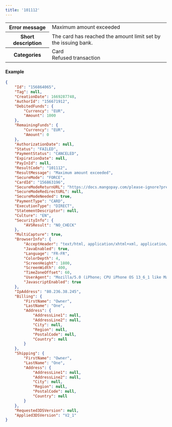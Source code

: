 ---
title: '101112'  
---
  
<table>
    <tbody>
        <tr>
            <th class="header"><strong>Error message</strong></th>
            <td class="table-content">Maximum amount exceeded</td>
        </tr>
        <tr>
            <th class="header"><strong>Short description</strong></th>
            <td class="table-content">The card has reached the amount limit set by the issuing bank.</td>
        </tr>
        <tr>
            <th class="header"><strong>Categories</strong></th>
            <td class="table-content">  
<div class="label">Card</div>  
<div class="label">Refused transaction</div>
</td>
        </tr>
    </tbody>
</table>  

#### Example  
```json API Response
{
    "Id": "156864065",
    "Tag": null,
    "CreationDate": 1669287748,
    "AuthorId": "156671912",
    "DebitedFunds": {
        "Currency": "EUR",
        "Amount": 1000
    },
    "RemainingFunds": {
        "Currency": "EUR",
        "Amount": 0
    },
    "AuthorizationDate": null,
    "Status": "FAILED",
    "PaymentStatus": "CANCELED",
    "ExpirationDate": null,
    "PayInId": null,
    "ResultCode": "101112",
    "ResultMessage": "Maximum amount exceeded",
    "SecureMode": "FORCE",
    "CardId": "156863196",
    "SecureModeReturnURL": "https://docs.mangopay.com/please-ignore?preAuthorizationId=156864065",
    "SecureModeRedirectURL": null,
    "SecureModeNeeded": true,
    "PaymentType": "CARD",
    "ExecutionType": "DIRECT",
    "StatementDescriptor": null,
    "Culture": "EN",
    "SecurityInfo": {
        "AVSResult": "NO_CHECK"
    },
    "MultiCapture": true,
    "BrowserInfo": {
        "AcceptHeader": "text/html, application/xhtml+xml, application/xml;q=0.9, /;q=0.8",
        "JavaEnabled": true,
        "Language": "FR-FR",
        "ColorDepth": 4,
        "ScreenHeight": 1800,
        "ScreenWidth": 400,
        "TimeZoneOffset": 60,
        "UserAgent": "Mozilla/5.0 (iPhone; CPU iPhone OS 13_6_1 like Mac OS X) AppleWebKit/605.1.15 (KHTML, like Gecko) Mobile/15E148",
        "JavascriptEnabled": true
    },
    "IpAddress": "80.236.38.245",
    "Billing": {
        "FirstName": "Owner",
        "LastName": "One",
        "Address": {
            "AddressLine1": null,
            "AddressLine2": null,
            "City": null,
            "Region": null,
            "PostalCode": null,
            "Country": null
        }
    },
    "Shipping": {
        "FirstName": "Owner",
        "LastName": "One",
        "Address": {
            "AddressLine1": null,
            "AddressLine2": null,
            "City": null,
            "Region": null,
            "PostalCode": null,
            "Country": null
        }
    },
    "Requested3DSVersion": null,
    "Applied3DSVersion": "V2_1"
}
```